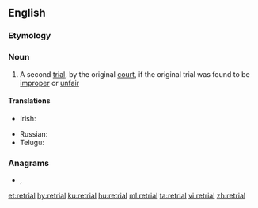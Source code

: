 ==English==

===Etymology===
{{prefix|re|trial|lang=en}}

===Noun===
{{en-noun}}

# {{lb|en|legal}} A second [[trial]], by the original [[court]], if the original trial was found to be [[improper]] or [[unfair]]

====Translations====
{{trans-top|a second trial by the original court}}
* Irish: {{t|ga|atriail|f}}
{{trans-mid}}
* Russian: {{t+|ru|пересмо́тр|m}}
* Telugu: {{t+|te|పునర్విచారణ}}
{{trans-bottom}}

===Anagrams===
* {{l|en|retiral}}, {{l|en|trailer}}

[[et:retrial]]
[[hy:retrial]]
[[ku:retrial]]
[[hu:retrial]]
[[ml:retrial]]
[[ta:retrial]]
[[vi:retrial]]
[[zh:retrial]]